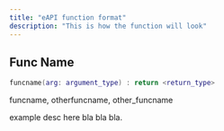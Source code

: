 ```yaml
---
title: "eAPI function format"
description: "This is how the function will look"
---
```


## Func Name

```lua
funcname(arg: argument_type) : return <return_type>
```

<Info>
  funcname, otherfuncname, other_funcname
</Info>

example desc here bla bla bla.